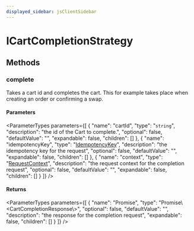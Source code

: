 ```yaml
---
displayed_sidebar: jsClientSidebar
---
```



# ICartCompletionStrategy

## Methods

### complete

Takes a cart id and completes the cart. This for example takes place when
creating an order or confirming a swap.

#### Parameters

<ParameterTypes parameters={[
  {
    "name": "cartId",
    "type": "`string`",
    "description": "the id of the Cart to complete.",
    "optional": false,
    "defaultValue": "",
    "expandable": false,
    "children": []
  },
  {
    "name": "idempotencyKey",
    "type": "[IdempotencyKey](../classes/internal.internal.IdempotencyKey.mdx)",
    "description": "the idempotency key for the request",
    "optional": false,
    "defaultValue": "",
    "expandable": false,
    "children": []
  },
  {
    "name": "context",
    "type": "[RequestContext](../types/internal.RequestContext.mdx)",
    "description": "the request context for the completion request",
    "optional": false,
    "defaultValue": "",
    "expandable": false,
    "children": []
  }
]} />

#### Returns

<ParameterTypes parameters={[
  {
    "name": "Promise",
    "type": "Promise\\&#60;CartCompletionResponse\\&#62;",
    "optional": false,
    "defaultValue": "",
    "description": "the response for the completion request",
    "expandable": false,
    "children": []
  }
]} />
